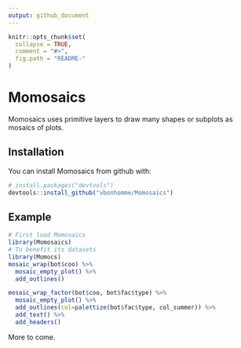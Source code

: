 ```yaml
---
output: github_document
---
```


<!-- README.md is generated from README.Rmd. Please edit that file -->

```r
knitr::opts_chunk$set(
  collapse = TRUE,
  comment = "#>",
  fig.path = "README-"
)
```

# Momosaics

Momosaics uses primitive layers to draw many shapes or subplots as mosaics of plots.

## Installation

You can install Momosaics from github with:

```r
# install.packages("devtools")
devtools::install_github("vbonhomme/Momosaics")
```

## Example
```r
# First load Momosaics
library(Momosaics)
# To benefit its datasets
library(Momocs)
mosaic_wrap(bot$coo) %>% 
  mosaic_empty_plot() %>% 
  add_outlines()

```
```r
mosaic_wrap_factor(bot$coo, bot$fac$type) %>% 
  mosaic_empty_plot() %>% 
  add_outlines(col=palettize(bot$fac$type, col_summer)) %>% 
  add_text() %>% 
  add_headers()
```

More to come.
